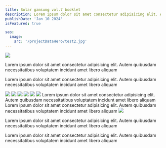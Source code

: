 ```yaml
---
title: Solar gamsung vol.7 booklet
description: Lorem ipsum dolor sit amet consectetur adipisicing elit. Autem quibusdam necessitatibus voluptatem incidunt amet libero aliquam 
publishDate: 'Jan 10 2024'
isFeatured: true

seo:
  image:
    src: '/projectDataHero/test2.jpg'
---
```




<ImageLeftTextRight>
  <img src="/projectDataHero/test1.jpg" slot="content-image"/>
  <div slot="content-text">
    <p>
      Lorem ipsum dolor sit amet consectetur adipisicing elit. 
      Autem quibusdam necessitatibus voluptatem incidunt amet libero aliquam 
    </p>
    <p>
      Lorem ipsum dolor sit amet consectetur adipisicing elit. 
      Autem quibusdam necessitatibus voluptatem incidunt amet libero aliquam 
    </p>
  </div>
</ImageLeftTextRight>
<ImageGrid>
    <img src="/projectDataHero/test1.jpg" />
    <img src="/projectDataHero/test2.jpg" />
    <img src="/projectDataHero/test3.jpg" />
    <img src="/projectDataHero/test4.jpg" />
    <img src="/projectDataHero/test2.jpg" />
    <img src="/projectDataHero/test3.jpg" />
</ImageGrid>
Lorem ipsum dolor sit amet consectetur adipisicing elit. 
Autem quibusdam necessitatibus voluptatem incidunt amet libero aliquam  
Lorem ipsum dolor sit amet consectetur adipisicing elit. 
Autem quibusdam necessitatibus voluptatem incidunt amet libero aliquam 
<ImageRightTextLeft>
 <img src="/projectDataHero/test1.jpg" slot="content-image"/>
  <div slot="content-text">
    <p>
      Lorem ipsum dolor sit amet consectetur adipisicing elit. 
      Autem quibusdam necessitatibus voluptatem incidunt amet libero aliquam 
    </p>
    <p>
      Lorem ipsum dolor sit amet consectetur adipisicing elit. 
      Autem quibusdam necessitatibus voluptatem incidunt amet libero aliquam 
    </p>
  </div>
</ImageRightTextLeft>